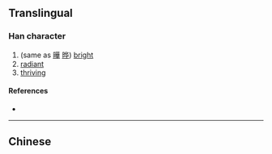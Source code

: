 {{also|瞨}}
{{character info}}
==Translingual==

===Han character===
{{Han char|rn=72|rad=日|as=13|sn=17|four=|canj=ATCD|ids=⿰日業}}

# (same as [[曄]] [[晔]]) [[bright]]
# [[radiant]]
# [[thriving]]

====References====
* {{Han ref|kx=0500.410|dkj=14209|dj=0871.050|hdz=21538.040|uh=66D7|ud=26327}}

----

==Chinese==
{{zh-see|曄|v}}